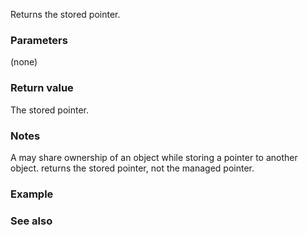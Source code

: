 {{cpp/memory/shared_ptr/title|get}}
{{cpp/memory/shared_ptr/navbar}}
{{dcl begin}}
{{dcl rev begin}}
{{dcl|until=c++17|
T* get() const noexcept;
}}
{{dcl|since=c++17|
element_type* get() const noexcept;
}}
{{dcl rev end}}
{{dcl end}}

Returns the stored pointer.

===Parameters===
(none)

===Return value===
The stored pointer.

===Notes===
A {{tt|shared_ptr}} may share ownership of an object while storing a pointer to another object. {{tt|get()}} returns the stored pointer, not the managed pointer.

===Example===
{{example
|code=
#include &lt;iostream&gt;
#include &lt;memory&gt;
#include &lt;string_view&gt;

int main()
{
    auto output = [](std::string_view msg, int const* pInt)
    {
        std::cout &lt;&lt; msg &lt;&lt; *pInt &lt;&lt; " in " &lt;&lt; pInt &lt;&lt; '\n';
    };

    int* pInt = new int(42);
    std::shared_ptr&lt;int&gt; pShared = std::make_shared&lt;int&gt;(42);

    output("Naked pointer: ", pInt);
//  output("Shared pointer: ", pShared); // compiler error
    output("Shared pointer: ", &amp;*pShared); // OK, calls operator*, then takes addr
    output("Shared pointer with get(): ", pShared.get());

    delete pInt;

    std::cout &lt;&lt; "\nThe shared_ptr's aliasing constructor demo.\n";
    struct Base1 { int i1{}; };
    struct Base2 { int i2{}; };
    struct Derived : Base1, Base2 { int i3{}; };

    std::shared_ptr&lt;Derived&gt; p(new Derived());
    std::shared_ptr&lt;Base2&gt; q(p, static_cast&lt;Base2*&gt;(p.get()));
    std::cout &lt;&lt; "q shares ownership with p, but points to Base2 subobject:\n"
              &lt;&lt; "p.get(): " &lt;&lt; p.get() &lt;&lt; '\n'
              &lt;&lt; "q.get(): " &lt;&lt; q.get() &lt;&lt; '\n'
              &lt;&lt; "&amp;(p-&gt;i1): " &lt;&lt; &amp;(p-&gt;i1) &lt;&lt; '\n'
              &lt;&lt; "&amp;(p-&gt;i2): " &lt;&lt; &amp;(p-&gt;i2) &lt;&lt; '\n'
              &lt;&lt; "&amp;(p-&gt;i3): " &lt;&lt; &amp;(p-&gt;i3) &lt;&lt; '\n'
              &lt;&lt; "&amp;(q-&gt;i2): " &lt;&lt; &amp;(q-&gt;i2) &lt;&lt; '\n';
}
|p=true|output=
Naked pointer: 42 in 0xacac20
Shared pointer: 42 in 0xacac50
Shared pointer with get(): 42 in 0xacac50

The shared_ptr's aliasing constructor demo.
q shares ownership with p, but points to Base2 subobject:
p.get(): 0xacac20
q.get(): 0xacac24
&amp;(p-&gt;i1): 0xacac20
&amp;(p-&gt;i2): 0xacac24
&amp;(p-&gt;i3): 0xacac28
&amp;(q-&gt;i2): 0xacac24
}}

===See also===
{{dsc begin}}
{{dsc inc|cpp/memory/shared_ptr/dsc operator*}}
{{dsc end}}

{{langlinks|de|es|fr|it|ja|pt|ru|zh}}